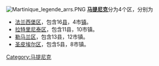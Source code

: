 [[File:Martinique_legende_arrs.PNG|thumb]]
'''[[马提尼克|马提尼克]]'''分为4个区，分别为
  
*[[法兰西堡区|法兰西堡区]]，包含16[[县|县]]，4市[[镇|镇]]。
*[[拉特里尼泰区|拉特里尼泰区]]，包含11县，10市镇。
*[[勒马兰区|勒马兰区]]，包含13县，12市镇。
*[[圣皮埃尔区|圣皮埃尔区]]，包含5县，8市镇。

{{美洲题目|行政区划}}

[[Category:马提尼克|Category:马提尼克]]